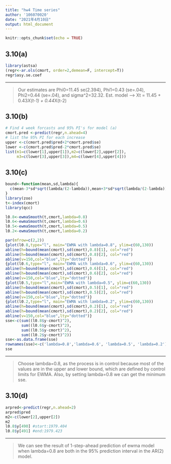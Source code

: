 ---
title: "hw4 Time series"
author: '106070020'
date: "2021年4月10日"
output: html_document
---

```{r setup, include=FALSE}
knitr::opts_chunk$set(echo = TRUE)
```

## 3.10(a)

```{r}
library(astsa)
(regr<-ar.ols(cmort, order=2,demean=F, intercept=T))
regr$asy.se.coef
```

***
>Our estimates are Phi0=11.45 se(2.394), Phi1=0.43 (se=.04), Phi2=0.44 (se=.04), and sigma^2=32.32. Est. model --> Xt = 11.45 + 0.43*X(t-1) + 0.44*X(t-2)


## 3.10(b)
```{r}
# Find 4 week forcasts and 95% PI's for model (a)
cmort.pred <-predict(regr,n.ahead=4)
# list the 95% PI for each increase
upper <-c(cmort.pred$pred+2*cmort.pred$se)
lower <-c(cmort.pred$pred-2*cmort.pred$se)
list(m1=c(lower[1],upper[1]),m2=c(lower[2],upper[2]),
     m3=c(lower[3],upper[3]),m4=c(lower[4],upper[4]))
```

## 3.10(c)
```{r message=F}
bound<-function(mean,sd,lambda){
  c(mean-3*sd*sqrt(lambda/(2-lambda)),mean+3*sd*sqrt(lambda/(2-lambda)))
}
library(zoo)
t<-index(cmort)
library(qcc)

l0.8<-ewmaSmooth(t,cmort,lambda=0.8)
l0.6<-ewmaSmooth(t,cmort,lambda=0.6)
l0.5<-ewmaSmooth(t,cmort,lambda=0.5)
l0.2<-ewmaSmooth(t,cmort,lambda=0.2)

par(mfrow=c(2,2))
{plot(l0.8,type="l", main="EWMA with lambda=0.8", ylim=c(60,130))
abline(h=bound(mean(cmort),sd(cmort),0.8)[1], col="red")
abline(h=bound(mean(cmort),sd(cmort),0.8)[2], col="red")
abline(v=150,col="blue",lty="dotted")}
{plot(l0.6,type="l", main="EWMA with lambda=0.6", ylim=c(60,130))
abline(h=bound(mean(cmort),sd(cmort),0.6)[1], col="red")
abline(h=bound(mean(cmort),sd(cmort),0.6)[2], col="red")
abline(v=150,col="blue",lty="dotted")}
{plot(l0.5,type="l",main="EWMA with lambda=0.5", ylim=c(60,130))
abline(h=bound(mean(cmort),sd(cmort),0.5)[1], col="red")
abline(h=bound(mean(cmort),sd(cmort),0.5)[2], col="red")
abline(v=150,col="blue",lty="dotted")}
{plot(l0.2,type="l", main="EWMA with lambda=0.2", ylim=c(60,130))
abline(h=bound(mean(cmort),sd(cmort),0.2)[1], col="red")
abline(h=bound(mean(cmort),sd(cmort),0.2)[2], col="red")
abline(v=150,col="blue",lty="dotted")}
sse<-c(sum((l0.8$y-cmort)^2),
       sum((l0.6$y-cmort)^2),
       sum((l0.5$y-cmort)^2),
       sum((l0.2$y-cmort)^2))
sse<-as.data.frame(sse)
rownames(sse)<-c('lambda=0.8','lambda=0.6', 'lambda=0.5', 'lambda=0.2')
sse

```

***
> Choose lambda=0.8, as the process is in control because most of the values are in the upper and lower bound, which are defined by control limits for EWMA. Also, by setting lambda=0.8 we can get the minimum sse. 

## 3.10(d)
```{r}
arpred<-predict(regr,n.ahead=2)
arpred$pred
m2<-c(lower[2],upper[2])
m2
l0.8$y[490] #start:1979.404
l0.8$y[491] #end:1979.423
```

***
> We can see the result of 1-step-ahead prediction of ewma model when lambda=0.8 are both in the 95% prediction interval in the AR(2) model. 




















